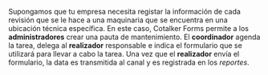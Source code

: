 Supongamos que tu empresa necesita registar la información de cada revisión que se le hace a una maquinaria que se encuentra en una ubicación técnica específica. En este caso, Cotalker Forms permite a los **administradores** crear una pauta de mantenimiento. El **coordinador** agenda la tarea, delega al **realizador** responsable e indica el formulario que se utilizará para llevar a cabo la tarea. Una vez que el **realizador** envía el formulario, la data es transmitida al canal y es registrada en los _reportes_.

